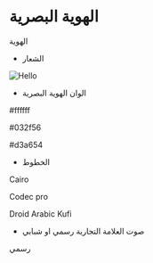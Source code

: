# الهوية البصرية

الهوية


- الشعار

 
<Image src="/logo.png" alt="Hello" width={200} height={200} />

- الوان الهوية البصرية

#ffffff

#032f56

#d3a654

- الخطوط

Cairo

Codec pro

Droid Arabic Kufi

- صوت العلامة التجارية رسمي او شبابي

رسمي